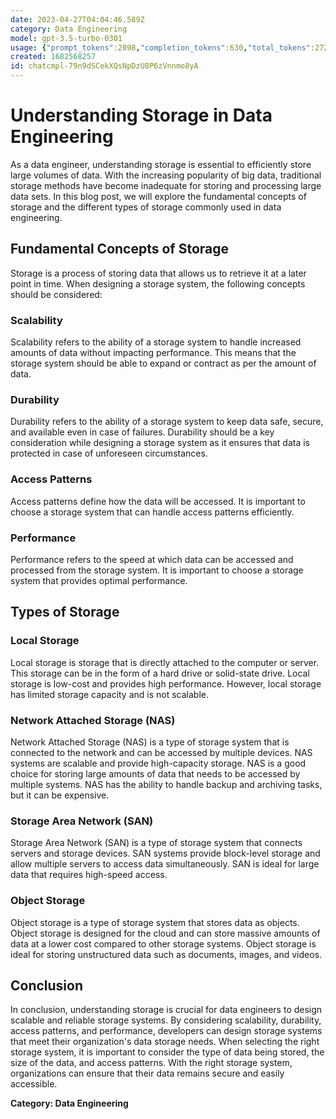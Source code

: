 ```yaml
---
date: 2023-04-27T04:04:46.589Z
category: Data Engineering
model: gpt-3.5-turbo-0301
usage: {"prompt_tokens":2098,"completion_tokens":630,"total_tokens":2728}
created: 1682568257
id: chatcmpl-79n9dSCekXQsNpDzU8P6zVnnmo8yA
---
```


# Understanding Storage in Data Engineering

As a data engineer, understanding storage is essential to efficiently store large volumes of data. With the increasing popularity of big data, traditional storage methods have become inadequate for storing and processing large data sets. In this blog post, we will explore the fundamental concepts of storage and the different types of storage commonly used in data engineering.

## Fundamental Concepts of Storage

Storage is a process of storing data that allows us to retrieve it at a later point in time. When designing a storage system, the following concepts should be considered:

### Scalability

Scalability refers to the ability of a storage system to handle increased amounts of data without impacting performance. This means that the storage system should be able to expand or contract as per the amount of data.

### Durability

Durability refers to the ability of a storage system to keep data safe, secure, and available even in case of failures. Durability should be a key consideration while designing a storage system as it ensures that data is protected in case of unforeseen circumstances.

### Access Patterns

Access patterns define how the data will be accessed. It is important to choose a storage system that can handle access patterns efficiently.

### Performance

Performance refers to the speed at which data can be accessed and processed from the storage system. It is important to choose a storage system that provides optimal performance.

## Types of Storage

### Local Storage

Local storage is storage that is directly attached to the computer or server. This storage can be in the form of a hard drive or solid-state drive. Local storage is low-cost and provides high performance. However, local storage has limited storage capacity and is not scalable.

### Network Attached Storage (NAS)

Network Attached Storage (NAS) is a type of storage system that is connected to the network and can be accessed by multiple devices. NAS systems are scalable and provide high-capacity storage. NAS is a good choice for storing large amounts of data that needs to be accessed by multiple systems. NAS has the ability to handle backup and archiving tasks, but it can be expensive.

### Storage Area Network (SAN)

Storage Area Network (SAN) is a type of storage system that connects servers and storage devices. SAN systems provide block-level storage and allow multiple servers to access data simultaneously. SAN is ideal for large data that requires high-speed access.

### Object Storage

Object storage is a type of storage system that stores data as objects. Object storage is designed for the cloud and can store massive amounts of data at a lower cost compared to other storage systems. Object storage is ideal for storing unstructured data such as documents, images, and videos.

## Conclusion

In conclusion, understanding storage is crucial for data engineers to design scalable and reliable storage systems. By considering scalability, durability, access patterns, and performance, developers can design storage systems that meet their organization's data storage needs. When selecting the right storage system, it is important to consider the type of data being stored, the size of the data, and access patterns. With the right storage system, organizations can ensure that their data remains secure and easily accessible.

**Category: Data Engineering**